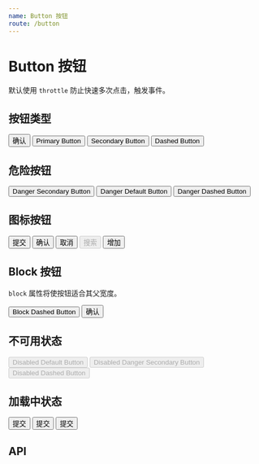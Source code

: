 ```yaml
---
name: Button 按钮
route: /button
---
```



# Button 按钮

默认使用 `throttle` 防止快速多次点击，触发事件。

## 按钮类型

<Playground>
  <Button htmlType="submit">确认</Button>
  <Button style={{ marginLeft: 8 }} theme="primary">
    Primary Button
  </Button>
  <Button style={{ marginLeft: 8 }} theme="secondary">
    Secondary Button
  </Button>
  <Button style={{ marginLeft: 8 }} theme="dashed">
    Dashed Button
  </Button>
</Playground>

## 危险按钮

<Playground>
  <Button theme="secondary" danger>
    Danger Secondary Button
  </Button>
  <Button style={{ marginLeft: 8 }} danger>
    Danger Default Button
  </Button>
  <Button style={{ marginLeft: 8 }} theme="dashed" danger>
    Danger Dashed Button
  </Button>
</Playground>

## 图标按钮

<Playground>
  <Button icon="search">提交</Button>
  <Button style={{ marginLeft: 8 }} theme="primary" icon="search">
    确认
  </Button>
  <Button style={{ marginLeft: 8 }} theme="secondary" icon="search" danger>
    取消
  </Button>
  <Button style={{ marginLeft: 8 }} theme="secondary" icon="search" disabled>
    搜索
  </Button>
  <Button style={{ marginLeft: 8 }} theme="dashed" icon="search">
    增加
  </Button>
</Playground>

## Block 按钮

`block` 属性将使按钮适合其父宽度。

<Playground>
  <Button theme="dashed" block>
    Block Dashed Button
  </Button>
  <Button style={{ marginTop: 8 }} theme="primary" block>
    确认
  </Button>
</Playground>

## 不可用状态

<Playground>
  <Button disabled>Disabled Default Button</Button>
  <Button style={{ marginLeft: 8 }} theme="secondary" danger disabled>
    Disabled Danger Secondary Button
  </Button>
  <Button style={{ marginLeft: 8 }} theme="dashed" disabled>
    Disabled Dashed Button
  </Button>
</Playground>

## 加载中状态

<Playground>
  <Button loading>提交</Button>
  <Button style={{ marginLeft: 8, width: 80 }} theme="primary" loading>
    提交
  </Button>
  <Button style={{ marginLeft: 8, width: 120 }} danger loading>
    提交
  </Button>
</Playground>

## API

<Props of={Button} />
